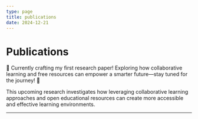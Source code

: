 ```yaml
---
type: page
title: publications
date: 2024-12-21
---
```


# Publications

🌟 Currently crafting my first research paper! Exploring how collaborative learning and free resources can empower a smarter future—stay tuned for the journey! 🚀

This upcoming research investigates how leveraging collaborative learning approaches and open educational resources can create more accessible and effective learning environments.

---